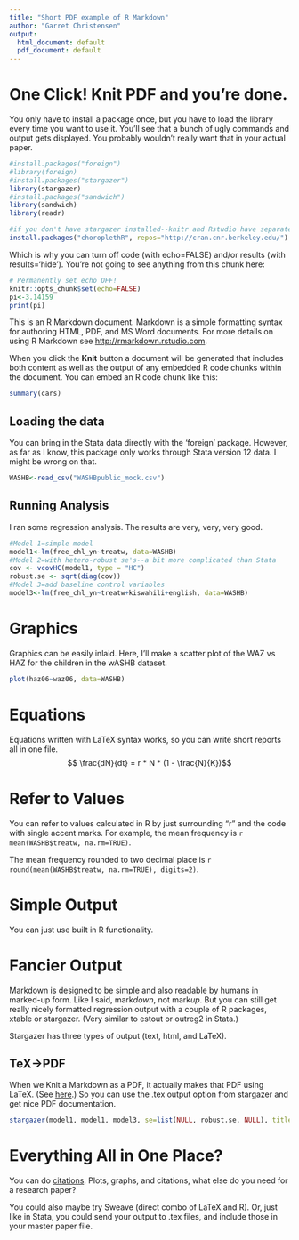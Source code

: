 ```yaml
---
title: "Short PDF example of R Markdown"
author: "Garret Christensen"
output:
  html_document: default
  pdf_document: default
---
```


One Click! Knit PDF and you're done.
===============================================================
You only have to install a package once, but you have to load the library every time you want to use it. You'll see that a bunch of ugly commands and output gets displayed. You probably wouldn't really want that in your actual paper.

```r
#install.packages("foreign")
#library(foreign)
#install.packages("stargazer")
library(stargazer)
#install.packages("sandwich")
library(sandwich)
library(readr)

#if you don't have stargazer installed--knitr and Rstudio have separate mirrors, so you might have to designate the repo.
install.packages("choroplethR", repos="http://cran.cnr.berkeley.edu/")
```

Which is why you can turn off code (with echo=FALSE) and/or results (with results='hide'). You're not going to see anything from this chunk here: 

<!-- Note that since Markdown (and R Markdown) is related to HTML, you can put comments in the non-code part of the doc with HTML comment syntax. --> 
```r
# Permanently set echo OFF!
knitr::opts_chunk$set(echo=FALSE)
pi<-3.14159
print(pi)
```

This is an R Markdown document. Markdown is a simple formatting syntax for authoring HTML, PDF, and MS Word documents. For more details on using R Markdown see <http://rmarkdown.rstudio.com>.

When you click the **Knit** button a document will be generated that includes both content as well as the output of any embedded R code chunks within the document. You can embed an R code chunk like this:

```r
summary(cars)
```

Loading the data
----------------
You can bring in the Stata data directly with the 'foreign' package. However, as far as I know, this package only works through Stata version 12 data. I might be wrong on that.

```r
WASHB<-read_csv("WASHBpublic_mock.csv")
```

Running Analysis
-----------------
I ran some regression analysis. The results are very, very, very good.
```r
#Model 1=simple model
model1<-lm(free_chl_yn~treatw, data=WASHB)
#Model 2=with hetero-robust se's--a bit more complicated than Stata
cov <- vcovHC(model1, type = "HC")
robust.se <- sqrt(diag(cov))
#Model 3=add baseline control variables
model3<-lm(free_chl_yn~treatw+kiswahili+english, data=WASHB)
```

Graphics
========
Graphics can be easily inlaid.
Here, I'll make a scatter plot of the WAZ vs HAZ for the children in the wASHB dataset.

```r
plot(haz06~waz06, data=WASHB)
```

Equations
==========
Equations written with LaTeX syntax works, so you can write short reports all in one file.
$$ \frac{dN}{dt} = r * N * (1 - \frac{N}{K})$$

Refer to Values
===============
You can refer to values calculated in R by just surrounding "r" and the code with single accent marks. 
For example, the mean frequency is `r mean(WASHB$treatw, na.rm=TRUE)`.

The mean frequency rounded to two decimal place is `r round(mean(WASHB$treatw, na.rm=TRUE), digits=2)`.

Simple Output
==============
You can just use built in R functionality.

<!--
```r
summary(model1)
# That's a code chunk comment
summary(model3)
```
-->

Fancier Output
==============
Markdown is designed to be simple and also readable by humans in marked-up form. Like I said, mark*down*, not mark*up*. But you can still get really nicely formatted regression output with a couple of R packages, xtable or stargazer. (Very similar to estout or outreg2 in Stata.)

Stargazer has three types of output (text, html, and LaTeX). 

TeX->PDF
---------------
When we Knit a Markdown as a PDF, it actually makes that PDF using LaTeX. (See [here](http://rmarkdown.rstudio.com/pdf_document_format.html).) So you can use the .tex output option from stargazer and get nice PDF documentation.

```r
stargazer(model1, model1, model3, se=list(NULL, robust.se, NULL), title="Made Automatically in R", out="outputR.tex", header=FALSE)
```


Everything All in One Place?
=====================
You can do [citations](http://rmarkdown.rstudio.com/authoring_bibliographies_and_citations.html). Plots, graphs, and citations, what else do you need for a research paper?

You could also maybe try Sweave (direct combo of LaTeX and R). Or, just like in Stata, you could send your output to .tex files, and include those in your master paper file.
